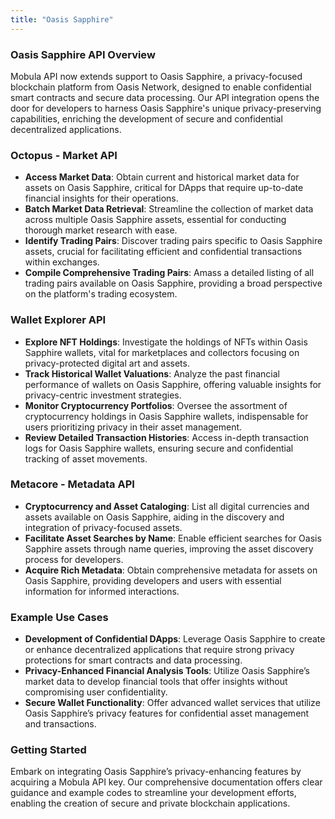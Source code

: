 ```yaml
---
title: "Oasis Sapphire"
---
```


### Oasis Sapphire API Overview

Mobula API now extends support to Oasis Sapphire, a privacy-focused blockchain platform from Oasis Network, designed to enable confidential smart contracts and secure data processing. Our API integration opens the door for developers to harness Oasis Sapphire's unique privacy-preserving capabilities, enriching the development of secure and confidential decentralized applications.

### Octopus - Market API

- **Access Market Data**: Obtain current and historical market data for assets on Oasis Sapphire, critical for DApps that require up-to-date financial insights for their operations.
- **Batch Market Data Retrieval**: Streamline the collection of market data across multiple Oasis Sapphire assets, essential for conducting thorough market research with ease.
- **Identify Trading Pairs**: Discover trading pairs specific to Oasis Sapphire assets, crucial for facilitating efficient and confidential transactions within exchanges.
- **Compile Comprehensive Trading Pairs**: Amass a detailed listing of all trading pairs available on Oasis Sapphire, providing a broad perspective on the platform's trading ecosystem.

### Wallet Explorer API

- **Explore NFT Holdings**: Investigate the holdings of NFTs within Oasis Sapphire wallets, vital for marketplaces and collectors focusing on privacy-protected digital art and assets.
- **Track Historical Wallet Valuations**: Analyze the past financial performance of wallets on Oasis Sapphire, offering valuable insights for privacy-centric investment strategies.
- **Monitor Cryptocurrency Portfolios**: Oversee the assortment of cryptocurrency holdings in Oasis Sapphire wallets, indispensable for users prioritizing privacy in their asset management.
- **Review Detailed Transaction Histories**: Access in-depth transaction logs for Oasis Sapphire wallets, ensuring secure and confidential tracking of asset movements.

### Metacore - Metadata API

- **Cryptocurrency and Asset Cataloging**: List all digital currencies and assets available on Oasis Sapphire, aiding in the discovery and integration of privacy-focused assets.
- **Facilitate Asset Searches by Name**: Enable efficient searches for Oasis Sapphire assets through name queries, improving the asset discovery process for developers.
- **Acquire Rich Metadata**: Obtain comprehensive metadata for assets on Oasis Sapphire, providing developers and users with essential information for informed interactions.

### Example Use Cases

- **Development of Confidential DApps**: Leverage Oasis Sapphire to create or enhance decentralized applications that require strong privacy protections for smart contracts and data processing.
- **Privacy-Enhanced Financial Analysis Tools**: Utilize Oasis Sapphire’s market data to develop financial tools that offer insights without compromising user confidentiality.
- **Secure Wallet Functionality**: Offer advanced wallet services that utilize Oasis Sapphire’s privacy features for confidential asset management and transactions.

### Getting Started

Embark on integrating Oasis Sapphire’s privacy-enhancing features by acquiring a Mobula API key. Our comprehensive documentation offers clear guidance and example codes to streamline your development efforts, enabling the creation of secure and private blockchain applications.
